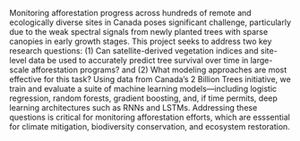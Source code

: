 Monitoring afforestation progress across hundreds of remote and ecologically diverse sites in Canada poses 
significant challenge, particularly due to the weak spectral signals from newly planted trees with sparse canopies in early growth stages. This project seeks to address two key research questions: (1) Can satellite-derived vegetation indices and site-level data be used to accurately predict tree survival over time in large-scale afforestation programs? and (2) What modeling approaches are most effective for this task? Using data from Canada’s 2 Billion Trees initiative, we train and evaluate a suite of machine learning models—including logistic regression, random forests, gradient boosting, and, if time permits, deep learning architectures such as RNNs and LSTMs. Addressing these questions is critical for monitoring afforestation efforts, which are esssential for climate mitigation, biodiversity conservation, and ecosystem restoration.

